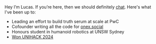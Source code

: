 Hey I’m Lucas. If you’re here, then we should definitely [chat](mailto:lucas.chu.barbosa@gmail.com). Here's what I've been up to:

- Leading an effort to build truth serum at scale at PwC
- Cofounder writing all the code for [onex.social](http://onex.social)
- Honours student in humanoid robotics at UNSW Sydney
- [Won UNIHACK 2024](https://devpost.com/software/voxurf)